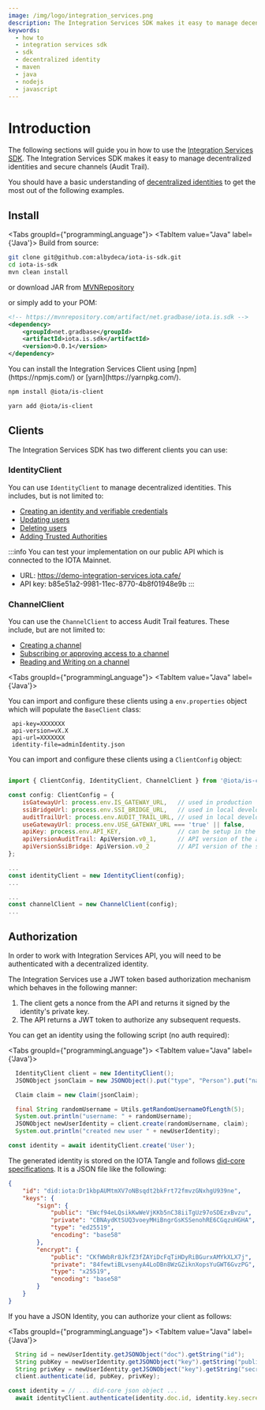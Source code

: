 ```yaml
---
image: /img/logo/integration_services.png
description: The Integration Services SDK makes it easy to manage decentralized identities and secure channels (Audit Trail).
keywords:
  - how to
  - integration services sdk
  - sdk
  - decentralized identity
  - maven
  - java
  - nodejs
  - javascript
---
```



# Introduction

The following sections will guide you in how to use the [Integration Services SDK](https://www.npmjs.com/package/iota-is-sdk).
The Integration Services SDK makes it easy to manage decentralized identities and secure channels (Audit Trail).

You should have a basic understanding of [decentralized identities](../../explanations/identity)
to get the most out of the following examples.

## Install

<Tabs groupId={"programmingLanguage"}>
<TabItem value="Java" label={'Java'}>
Build from source:

```bash
git clone git@github.com:albydeca/iota-is-sdk.git
cd iota-is-sdk
mvn clean install
```

or download JAR from [MVNRepository](https://mvnrepository.com/artifact/net.gradbase/iota.is.sdk/0.0.1)

or simply add to your POM:

```xml
<!-- https://mvnrepository.com/artifact/net.gradbase/iota.is.sdk -->
<dependency>
    <groupId>net.gradbase</groupId>
    <artifactId>iota.is.sdk</artifactId>
    <version>0.0.1</version>
</dependency>
```

</TabItem>
<TabItem value="Nodejs" label={'Node.js'}>
You can install the Integration Services Client using [npm](https://npmjs.com/) or [yarn](https://yarnpkg.com/).

<Tabs>
<TabItem value="npm" label="npm">

```bash
npm install @iota/is-client
```

</TabItem>
<TabItem value="yarn" label="Yarn">

```bash
yarn add @iota/is-client
```

</TabItem>
</Tabs>
</TabItem>
</Tabs>

## Clients

The Integration Services SDK has two different clients you can use:

### IdentityClient

You can use `IdentityClient` to manage decentralized identities. This includes, but is not limited to:

- [Creating an identity and verifiable credentials](create-identity-and-credentials)
- [Updating users](update-users)
- [Deleting users](delete-users)
- [Adding Trusted Authorities](trusted-authorities)

:::info
You can test your implementation on our public API which is connected to the IOTA Mainnet.

- URL: https://demo-integration-services.iota.cafe/
- API key: b85e51a2-9981-11ec-8770-4b8f01948e9b
  :::

### ChannelClient

You can use the `ChannelClient` to access Audit Trail features. These include, but are not limited to:

- [Creating a channel](create-channel)
- [Subscribing or approving access to a channel](authorize-to-channel#subscribe-to-a-channel)
- [Reading and Writing on a channel](create-channel#write-on-a-channel)

<Tabs groupId={"programmingLanguage"}>
<TabItem value="Java" label={'Java'}>

You can import and configure these clients using a `env.properties` object which will populate the `BaseClient` class:

```plaintext
 api-key=XXXXXXX
 api-version=vX.X
 api-url=XXXXXXX
 identity-file=adminIdentity.json
```

</TabItem>
<TabItem value="Nodejs" label={'Node.js'}>

You can import and configure these clients using a `ClientConfig` object:

```js

import { ClientConfig, IdentityClient, ChannelClient } from '@iota/is-client';

const config: ClientConfig = {
    isGatewayUrl: process.env.IS_GATEWAY_URL,   // used in production
    ssiBridgeUrl: process.env.SSI_BRIDGE_URL,   // used in local development
    auditTrailUrl: process.env.AUDIT_TRAIL_URL, // used in local development
    useGatewayUrl: process.env.USE_GATEWAY_URL === 'true' || false,
    apiKey: process.env.API_KEY,                // can be setup in the API to restrict access
    apiVersionAuditTrail: ApiVersion.v0_1,      // API version of the audit trail
    apiVersionSsiBridge: ApiVersion.v0_2        // API version of the ssi bridge
};

...
const identityClient = new IdentityClient(config);
...

...
const channelClient = new ChannelClient(config);
...


```

</TabItem>
</Tabs>

## Authorization

In order to work with Integration Services API, you will need to be authenticated with a decentralized identity.

The Integration Services use a JWT token based authorization mechanism which behaves in the following manner:

1. The client gets a nonce from the API and returns it signed by the identity's private key.
2. The API returns a JWT token to authorize any subsequent requests.

You can get an identity using the following script (no auth required):

<Tabs groupId={"programmingLanguage"}>
<TabItem value="Java" label={'Java'}>

```java
  IdentityClient client = new IdentityClient();
  JSONObject jsonClaim = new JSONObject().put("type", "Person").put("name", "randomName");

  Claim claim = new Claim(jsonClaim);

  final String randomUsername = Utils.getRandomUsernameOfLength(5);
  System.out.println("username: " + randomUsername);
  JSONObject newUserIdentity = client.create(randomUsername, claim);
  System.out.println("created new user " + newUserIdentity);
```

</TabItem>
    <TabItem value="Nodejs" label={'Node.js'}>

```js
const identity = await identityClient.create('User');
```

</TabItem>
</Tabs>

The generated identity is stored on the IOTA Tangle and follows [did-core specifications](https://www.w3.org/TR/did-core/).
It is a JSON file like the following:

```json
{
    "id": "did:iota:Dr1kbpAUMtmXV7oNBsqdt2bkFrt72fmvzGNxhgU939ne",
    "keys": {
        "sign": {
            "public": "EWcf94eLQsikKwWeVjKKb5nC38iiTgUz97oSDEzxBvzu",
            "private": "CBNAydKtSUQ3voeyMHiBngrGsKSSenohRE6CGqzuHGHA",
            "type": "ed25519",
            "encoding": "base58"
        },
        "encrypt": {
            "public": "CKfWWbRr8JkfZ3fZAYiDcFqTiHDyRiBGurxAMYkXLX7j",
            "private": "84fewtiBLvsenyA4LoDBn8WzGZiknXopsYuGWT6GvzPG",
            "type": "x25519",
            "encoding": "base58"
        }
    }
}
```

If you have a JSON Identity, you can authorize your client as follows:

<Tabs groupId={"programmingLanguage"}>
<TabItem value="Java" label={'Java'}>

```java
  String id = newUserIdentity.getJSONObject("doc").getString("id");
  String pubKey = newUserIdentity.getJSONObject("key").getString("public");
  String privKey = newUserIdentity.getJSONObject("key").getString("secret");
  client.authenticate(id, pubKey, privKey);
```

</TabItem>
<TabItem value="Nodejs" label={'Node.js'}>

```js
const identity = // ... did-core json object ...
  await identityClient.authenticate(identity.doc.id, identity.key.secret);
```

</TabItem>
</Tabs>

